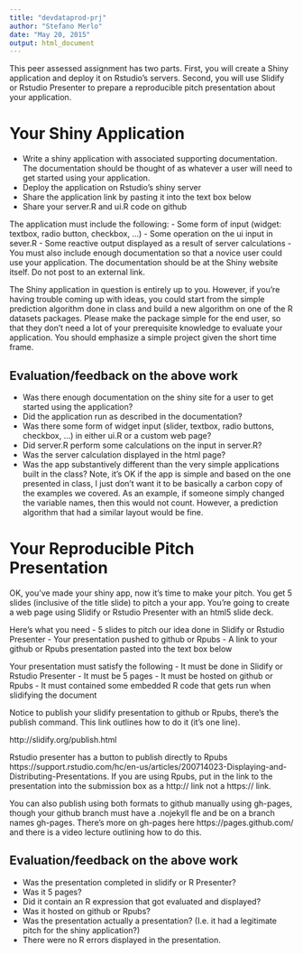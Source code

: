 ```yaml
---
title: "devdataprod-prj"
author: "Stefano Merlo"
date: "May 20, 2015"
output: html_document
---
```


This peer assessed assignment has two parts. First, you will create a Shiny application and deploy it on Rstudio's servers. Second, you will use Slidify or Rstudio Presenter to prepare a reproducible pitch presentation about your application.


# Your Shiny Application

- Write a shiny application with associated supporting documentation. The documentation should be thought of as whatever a user will need to get started using your application.
- Deploy the application on Rstudio's shiny server
- Share the application link by pasting it into the text box below
- Share your server.R and ui.R code on github

The application must include the following:
- Some form of input (widget: textbox, radio button, checkbox, ...)
- Some operation on the ui input in sever.R
- Some reactive output displayed as a result of server calculations
- You must also include enough documentation so that a novice user could use your application.
The documentation should be at the Shiny website itself. Do not post to an external link.

The Shiny application in question is entirely up to you. However, if you're having trouble coming up with ideas, you could start from the simple prediction algorithm done in class and build a new algorithm on one of the R datasets packages. Please make the package simple for the end user, so that they don't need a lot of your prerequisite knowledge to evaluate your application. You should emphasize a simple project given the short time frame.  

## Evaluation/feedback on the above work
- Was there enough documentation on the shiny site for a user to get started using the application?
- Did the application run as described in the documentation?
- Was there some form of widget input (slider, textbox, radio buttons, checkbox, ...) in either ui.R or a custom web page?
- Did server.R perform some calculations on the input in server.R?
- Was the server calculation displayed in the html page?
- Was the app substantively different than the very simple applications built in the class? Note, it's OK if the app is simple and based on the one presented in class, I just don't want it to be basically a carbon copy of the examples we covered. As an example, if someone simply changed the variable names, then this would not count. However, a prediction algorithm that had a similar layout would be fine.

# Your Reproducible Pitch Presentation

OK, you've made your shiny app, now it's time to make your pitch. You get 5 slides (inclusive of the title slide)  to pitch a your app. You're going to create a web page using Slidify or Rstudio Presenter with an html5 slide deck.

Here's what you need
- 5 slides to pitch our idea done in Slidify or Rstudio Presenter
- Your presentation pushed to github or Rpubs
- A link to your github or Rpubs presentation pasted into the text box below

Your presentation must satisfy the following
- It must be done in Slidify or Rstudio Presenter
- It must be 5 pages
- It must be hosted on github or Rpubs
- It must contained some embedded R code that gets run when slidifying the document


Notice to publish your slidify presentation to github or Rpubs, there's the publish command. This link outlines how to do it (it's one line). 

http://slidify.org/publish.html

Rstudio presenter has a button to publish directly to Rpubs https://support.rstudio.com/hc/en-us/articles/200714023-Displaying-and-Distributing-Presentations. If you are using Rpubs, put in the link to the presentation into the submission box as a http:// link not a https:// link.


You can also publish using both formats to github manually using gh-pages, though your github branch must have a .nojekyll fle and be on a branch names gh-pages. There's more on gh-pages here https://pages.github.com/  and there is a video lecture outlining how to do this.

## Evaluation/feedback on the above work
- Was the presentation completed in slidify or R Presenter?
- Was it 5 pages?
- Did it contain an R expression that got evaluated and displayed?
- Was it hosted on github or Rpubs?
- Was the presentation actually a presentation? (I.e. it had a legitimate pitch for the shiny application?)
- There were no R errors displayed in the presentation.